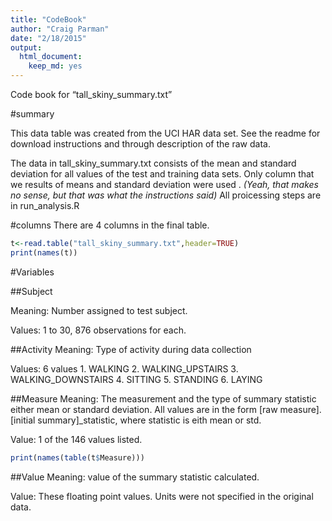 ```yaml
---
title: "CodeBook"
author: "Craig Parman"
date: "2/18/2015"
output:
  html_document:
    keep_md: yes
---
```



Code book for "tall_skiny_summary.txt"

#summary

This data table was created from the UCI HAR data set.  See the readme for download instructions and through description of the raw data.

The data in tall_skiny_summary.txt consists of the mean and standard deviation for all values of the test and training data sets.  Only column that we results of means and standard deviation were used . *(Yeah, that makes no sense, but that was what the instructions said)*  All proicessing steps are in run_analysis.R

#columns
There are 4 columns in the final table.


```r
t<-read.table("tall_skiny_summary.txt",header=TRUE)
print(names(t))
```

#Variables

##Subject

Meaning: Number assigned to test subject.

Values:  1 to 30, 876 observations for each.

##Activity
Meaning: Type of activity during data collection

Values:  6 values 
1. WALKING
2. WALKING_UPSTAIRS
3. WALKING_DOWNSTAIRS
4. SITTING
5. STANDING
6. LAYING

##Measure
Meaning:  The measurement and the type of summary statistic either mean or standard deviation. All values are in the form [raw measure].[initial summary]_statistic, where statistic is eith mean or std.

Value: 1 of the 146 values listed.
```r
print(names(table(t$Measure)))

```

##Value
Meaning: value of the summary statistic calculated.

Value: These floating point values. Units were not specified in the original data. 
  
